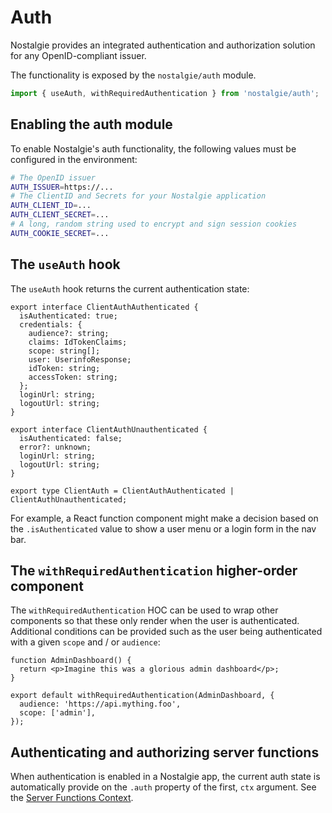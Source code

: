 # Auth

Nostalgie provides an integrated authentication and authorization solution for any OpenID-compliant issuer.

The functionality is exposed by the `nostalgie/auth` module.

```ts
import { useAuth, withRequiredAuthentication } from 'nostalgie/auth';
```

## Enabling the auth module

To enable Nostalgie's auth functionality, the following values must be configured in the environment:

```sh
# The OpenID issuer
AUTH_ISSUER=https://...
# The ClientID and Secrets for your Nostalgie application
AUTH_CLIENT_ID=...
AUTH_CLIENT_SECRET=...
# A long, random string used to encrypt and sign session cookies
AUTH_COOKIE_SECRET=...
```

## The `useAuth` hook

The `useAuth` hook returns the current authentication state:

```tsx lines
export interface ClientAuthAuthenticated {
  isAuthenticated: true;
  credentials: {
    audience?: string;
    claims: IdTokenClaims;
    scope: string[];
    user: UserinfoResponse;
    idToken: string;
    accessToken: string;
  };
  loginUrl: string;
  logoutUrl: string;
}

export interface ClientAuthUnauthenticated {
  isAuthenticated: false;
  error?: unknown;
  loginUrl: string;
  logoutUrl: string;
}

export type ClientAuth = ClientAuthAuthenticated | ClientAuthUnauthenticated;
```

For example, a React function component might make a decision based on the `.isAuthenticated` value to show a user menu or a login form in the nav bar.

## The `withRequiredAuthentication` higher-order component

The `withRequiredAuthentication` HOC can be used to wrap other components so that these only render when the user is authenticated. Additional conditions can be provided such as the user being authenticated with a given `scope` and / or `audience`:

```tsx
function AdminDashboard() {
  return <p>Imagine this was a glorious admin dashboard</p>;
}

export default withRequiredAuthentication(AdminDashboard, {
  audience: 'https://api.mything.foo',
  scope: ['admin'],
});
```

## Authenticating and authorizing server functions

When authentication is enabled in a Nostalgie app, the current auth state is automatically provide on the `.auth` property of the first, `ctx` argument. See the [Server Functions Context](/docs/features/functions#context).